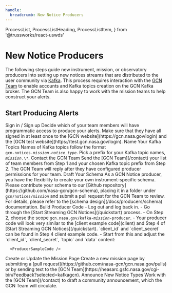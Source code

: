 ```yaml
---
handle:
  breadcrumb: New Notice Producers
---
```


  ProcessList,
  ProcessListHeading,
  ProcessListItem,
} from '@trussworks/react-uswds'


# New Notice Producers

The following steps guide new instrument, mission, or observatory producers
into setting up new notices streams that are distributed to the user community
via [Kafka](faq#what-is-kafka). This process requires interaction
with the [GCN Team](https://heasarc.gsfc.nasa.gov/cgi-bin/Feedback?selected=kafkagcn)
to enable accounts and Kafka topics creation on the GCN Kafka broker. The GCN Team is
also happy to work with the mission teams to help construct your alerts.

## Start Producing Alerts

<ProcessList>
   <ProcessListItem>
     <ProcessListHeading type="h3">
       Sign in / Sign up 
     </ProcessListHeading>
     Decide which of your team members will have programmatic access to produce your alerts. 
     Make sure that they have all signed in at least once to the [GCN website](https://gcn.nasa.gov/login) 
     and the [GCN test website](https://test.gcn.nasa.gov/login).
   </ProcessListItem>
   <ProcessListItem>
      <ProcessListHeading type="h3">
         Name Your Kafka Topics
      </ProcessListHeading>
      Names of Kafka topics follow the format <code>gcn.notices.<i>mission</i>.<i>notice_type</i></code>.
      Pick a prefix for your Kafka topic names, <code><i>mission</i>.\*</code>.
   </ProcessListItem>
   <ProcessListItem>
      <ProcessListHeading type="h3">
         Contact the GCN Team
      </ProcessListHeading>
      Send the [GCN Team](/contact)
   your list of team members from Step 1 and your chosen Kafka topic prefix from Step 2.
      The GCN Team will reply after they have configured producer permissions for your team.
   </ProcessListItem>
   <WithFeature schema>
   <ProcessListItem>
     <ProcessListHeading type="h3">
       Draft Your Schema 
     </ProcessListHeading>
     As a GCN Notice producer, you have the flexibility to create your own instrument-specific schema. Please contribute your schema to our [Github repository](https://github.com/nasa-gcn/gcn-schema), placing it in a folder under <code>gcn/notices/<i>mission</i></code> and submit a pull request for the GCN Team to review. For details, please refer to the [schema design](/docs/producers/schema) documentation.
   </ProcessListItem>
   </WithFeature>
   <ProcessListItem>
      <ProcessListHeading type="h3">
         Build Producer Code
      </ProcessListHeading>
      - Log out and log back in.
      - Go through the [Start Streaming GCN Notices](/quickstart) process.
      - On Step 2, choose the scope <code>gcn.nasa.gov/kafka-<i>mission</i>-producer</code>.
      - Your producer code will look very similar to the [client example code](client) and
      Step 4 of [Start Streaming GCN Notices](/quickstart). `client_id` and `client_secret`
      can be found in Step 4 client example code.
      - Start from this and adjust the `client_id`, `client_secret`, `topic` and `data` content:

      <ProducerSampleCode />

   </ProcessListItem>
   <ProcessListItem>
      <ProcessListHeading type="h3">
         Create or Update the Mission Page
      </ProcessListHeading>
      Create a new mission page by submitting a [pull request](https://github.com/nasa-gcn/gcn.nasa.gov/pulls)
or by sending text to the [GCN Team](https://heasarc.gsfc.nasa.gov/cgi-bin/Feedback?selected=kafkagcn).
   </ProcessListItem>

   <ProcessListItem>
      <ProcessListHeading type="h3">
         Announce New Notice Types
      </ProcessListHeading>
      Work with the
      [GCN Team](/contact)
      to draft a community announcement, which the GCN Team will circulate. 
   </ProcessListItem>
</ProcessList>
